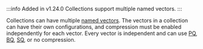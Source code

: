 :::info Added in v1.24.0
Collections support multiple named vectors.
:::

Collections can have multiple [named vectors](/docs/weaviate/config-refs/schema/multi-vector). The vectors in a collection can have their own configurations, and compression must be enabled independently for each vector. Every vector is independent and can use [PQ](/docs/weaviate/configuration/compression/pq-compression), [BQ](/docs/weaviate/configuration/compression/bq-compression), [SQ](/docs/weaviate/configuration/compression/sq-compression), or no compression.